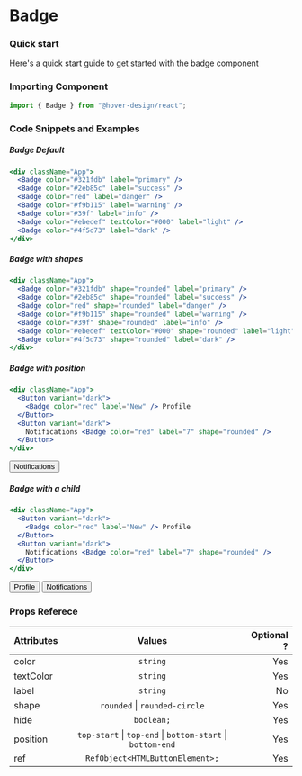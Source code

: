 # Badge

### Quick start

Here's a quick start guide to get started with the badge component

### Importing Component


```jsx
import { Badge } from "@hover-design/react";
```

### Code Snippets and Examples

##### Badge Default

```jsx
<div className="App">
  <Badge color="#321fdb" label="primary" />
  <Badge color="#2eb85c" label="success" />
  <Badge color="red" label="danger" />
  <Badge color="#f9b115" label="warning" />
  <Badge color="#39f" label="info" />
  <Badge color="#ebedef" textColor="#000" label="light" />
  <Badge color="#4f5d73" label="dark" />
</div>
```

<div className="App">
  <Badge color="#321fdb" label="primary" />
  <Badge color="#2eb85c" label="success" />
  <Badge color="red" label="danger" />
  <Badge color="#f9b115" label="warning" />
  <Badge color="#39f" label="info" />
  <Badge color="#ebedef" textColor="#000" label="light" />
  <Badge color="#4f5d73" label="dark" />
</div>

##### Badge with shapes

```jsx
<div className="App">
  <Badge color="#321fdb" shape="rounded" label="primary" />
  <Badge color="#2eb85c" shape="rounded" label="success" />
  <Badge color="red" shape="rounded" label="danger" />
  <Badge color="#f9b115" shape="rounded" label="warning" />
  <Badge color="#39f" shape="rounded" label="info" />
  <Badge color="#ebedef" textColor="#000" shape="rounded" label="light" />
  <Badge color="#4f5d73" shape="rounded" label="dark" />
</div>
```

<div className="App">
  <Badge color="#321fdb" shape="rounded" label="primary" />
  <Badge color="#2eb85c" shape="rounded" label="success" />
  <Badge color="red" shape="rounded" label="danger" />
  <Badge color="#f9b115" shape="rounded" label="warning" />
  <Badge color="#39f" shape="rounded" label="info" />
  <Badge color="#ebedef" textColor="#000" shape="rounded" label="light" />
  <Badge color="#4f5d73" shape="rounded" label="dark" />
</div>

##### Badge with position

```jsx
<div className="App">
  <Button variant="dark">
    <Badge color="red" label="New" /> Profile
  </Button>
  <Button variant="dark">
    Notifications <Badge color="red" label="7" shape="rounded" />
  </Button>
</div>
```

<div className="App">
  <Badge color="red" label="3" shape="rounded" position="top-end">
    <Button variant="dark">Notifications</Button>
  </Badge>
</div>

##### Badge with a child

```jsx
<div className="App">
  <Button variant="dark">
    <Badge color="red" label="New" /> Profile
  </Button>
  <Button variant="dark">
    Notifications <Badge color="red" label="7" shape="rounded" />
  </Button>
</div>
```

<div className="App">
  <Button variant="dark">
    <Badge color="red" label="New" /> Profile
  </Button>
  <Button variant="dark">
    Notifications <Badge color="red" label="7" shape="rounded" />
  </Button>
</div>

### Props Referece

| Attributes |                                 Values                                 | Optional ? |
| :--------- | :--------------------------------------------------------------------: | ---------: |
| color      |                                `string`                                |        Yes |
| textColor  |                                `string`                                |        Yes |
| label      |                                `string`                                |         No |
| shape      |                   `rounded` &#124; `rounded-circle`                    |        Yes |
| hide       |                               `boolean;`                               |        Yes |
| position   | `top-start` &#124; `top-end` &#124; `bottom-start` &#124; `bottom-end` |        Yes |
| ref        |                    `RefObject<HTMLButtonElement>;`                     |        Yes |
